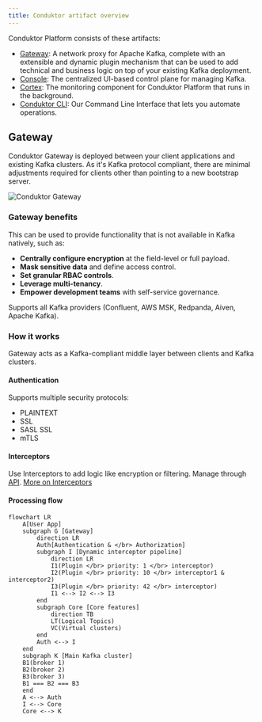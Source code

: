 ```yaml
---
title: Conduktor artifact overview
---
```


Conduktor Platform consists of these artifacts:

- [Gateway](#gateway): A network proxy for Apache Kafka, complete with an extensible and dynamic plugin mechanism that can be used to add technical and business logic on top of your existing Kafka deployment.
- [Console](#console): The centralized UI-based control plane for managing Kafka.
- [Cortex](#cortex): The monitoring component for Conduktor Platform that runs in the background.
- [Conduktor CLI](#conduktor-cli): Our Command Line Interface that lets you automate operations.

## Gateway

Conduktor Gateway is deployed between your client applications and existing Kafka clusters. As it's Kafka protocol compliant, there are minimal adjustments required for clients other than pointing to a new bootstrap server.

![Conduktor Gateway](/images/gateway-integration.png)

### Gateway benefits

This can be used to provide functionality that is not available in Kafka natively, such as:

- **Centrally configure encryption** at the field-level or full payload.
- **Mask sensitive data** and define access control.
- **Set granular RBAC controls**.
- **Leverage multi-tenancy**.
- **Empower development teams** with self-service governance.

Supports all Kafka providers (Confluent, AWS MSK, Redpanda, Aiven, Apache Kafka).

### How it works

Gateway acts as a Kafka-compliant middle layer between clients and Kafka clusters.

#### Authentication

Supports multiple security protocols:
- PLAINTEXT
- SSL
- SASL SSL
- mTLS

#### Interceptors

Use Interceptors to add logic like encryption or filtering. Manage through [API](https://developers.conduktor.io/?product=gateway). [More on Interceptors](/guide/conduktor-concepts/interceptors)

#### Processing flow

```mermaid
flowchart LR
    A[User App]
    subgraph G [Gateway]
        direction LR
        Auth[Authentication & </br> Authorization]
        subgraph I [Dynamic interceptor pipeline]
            direction LR
            I1(Plugin </br> priority: 1 </br> interceptor)
            I2(Plugin </br> priority: 10 </br> interceptor1 & interceptor2)
            I3(Plugin </br> priority: 42 </br> interceptor)
            I1 <--> I2 <--> I3
        end
        subgraph Core [Core features]
            direction TB
            LT(Logical Topics)
            VC(Virtual clusters)
        end
        Auth <--> I
    end
    subgraph K [Main Kafka cluster]
    B1(broker 1)
    B2(broker 2)
    B3(broker 3)
    B1 === B2 === B3
    end
    A <--> Auth
    I <--> Core
    Core <--> K
